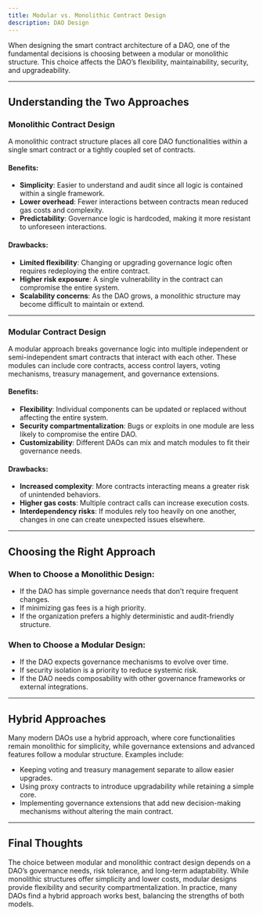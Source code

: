 ```yaml
---
title: Modular vs. Monolithic Contract Design
description: DAO Design
---
```


When designing the smart contract architecture of a DAO, one of the fundamental decisions is choosing between a modular or monolithic structure. This choice affects the DAO’s flexibility, maintainability, security, and upgradeability. 

---

## Understanding the Two Approaches  

### **Monolithic Contract Design**  
A monolithic contract structure places all core DAO functionalities within a single smart contract or a tightly coupled set of contracts.  

#### **Benefits:**  
- **Simplicity**: Easier to understand and audit since all logic is contained within a single framework.  
- **Lower overhead**: Fewer interactions between contracts mean reduced gas costs and complexity.  
- **Predictability**: Governance logic is hardcoded, making it more resistant to unforeseen interactions.  

#### **Drawbacks:**  
- **Limited flexibility**: Changing or upgrading governance logic often requires redeploying the entire contract.  
- **Higher risk exposure**: A single vulnerability in the contract can compromise the entire system.  
- **Scalability concerns**: As the DAO grows, a monolithic structure may become difficult to maintain or extend.  

---

### **Modular Contract Design**  
A modular approach breaks governance logic into multiple independent or semi-independent smart contracts that interact with each other. These modules can include core contracts, access control layers, voting mechanisms, treasury management, and governance extensions.  

#### **Benefits:**  
- **Flexibility**: Individual components can be updated or replaced without affecting the entire system.  
- **Security compartmentalization**: Bugs or exploits in one module are less likely to compromise the entire DAO.  
- **Customizability**: Different DAOs can mix and match modules to fit their governance needs.  

#### **Drawbacks:**  
- **Increased complexity**: More contracts interacting means a greater risk of unintended behaviors.  
- **Higher gas costs**: Multiple contract calls can increase execution costs.  
- **Interdependency risks**: If modules rely too heavily on one another, changes in one can create unexpected issues elsewhere.  

---

## Choosing the Right Approach  

### When to Choose a Monolithic Design:  
- If the DAO has simple governance needs that don’t require frequent changes.  
- If minimizing gas fees is a high priority.  
- If the organization prefers a highly deterministic and audit-friendly structure.  

### When to Choose a Modular Design:  
- If the DAO expects governance mechanisms to evolve over time.  
- If security isolation is a priority to reduce systemic risk.  
- If the DAO needs composability with other governance frameworks or external integrations.  

---

## Hybrid Approaches  
Many modern DAOs use a hybrid approach, where core functionalities remain monolithic for simplicity, while governance extensions and advanced features follow a modular structure. Examples include:  
- Keeping voting and treasury management separate to allow easier upgrades.  
- Using proxy contracts to introduce upgradability while retaining a simple core.  
- Implementing governance extensions that add new decision-making mechanisms without altering the main contract.  

---

## Final Thoughts  
The choice between modular and monolithic contract design depends on a DAO’s governance needs, risk tolerance, and long-term adaptability. While monolithic structures offer simplicity and lower costs, modular designs provide flexibility and security compartmentalization. In practice, many DAOs find a hybrid approach works best, balancing the strengths of both models.  

